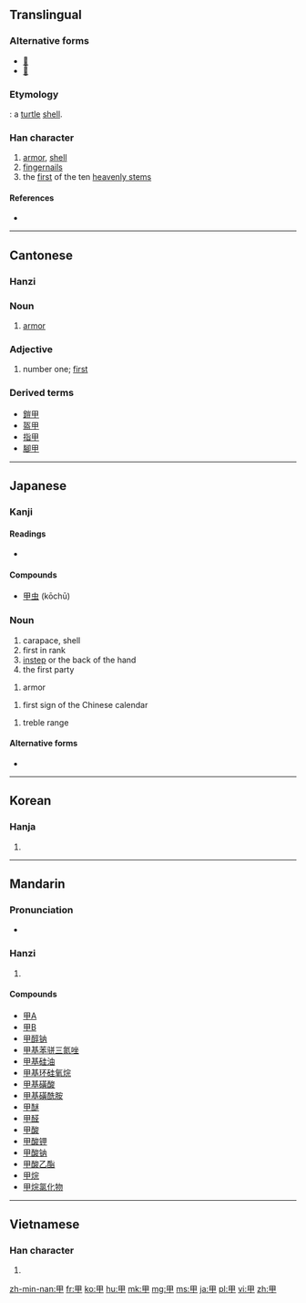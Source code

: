 {{also|田|申|由}}
==Translingual==

===Alternative forms===
* [[𠇚]]
* [[𡴌]]

===Etymology===
{{Han etyl}}
{{liushu|p}}: a [[turtle]] [[shell]].

===Han character===
{{Han char|rn=102|rad=田|as=00|sn=5|four=6050<sub>0</sub>|canj=田中 (WL)|ids=⿻[[囗]][[十]]}}

# [[armor]], [[shell]]
# [[fingernail]]s
# the [[first]] of the ten [[heavenly stem]]s

====References====
* {{Han ref|kx=0758.010|dkj=21725|dj=1167.030|hdz=42525.010|uh=7532|ud=30002|bh=A5D2|bd=42450}}

----

==Cantonese==

===Hanzi===
{{yue-hanzi|jyut=gaap3|y=gaap3|sort=田00}}

===Noun===
{{yue-noun|ts|jyut=gaap3|rs=田00}}

# [[armor]]

===Adjective===
{{yue-adj|ts|jyut=gaap3|rs=田00}}

# number one; [[first]]

===Derived terms===
* [[鎧甲]]
* [[盔甲]]
* [[指甲]]
* [[腳甲]]

----

==Japanese==

===Kanji===
{{ja-kanji|grade=c|rs=田00}}

====Readings====
* {{ja-readings|on=[[こう]] (kō), [[かん]] (kan)|kun=[[よろい]] (yoroi), [[つめ]] (tsume), [[きのえ]] (kinoe)|nanori=}}

====Compounds====
* [[甲虫]] (kōchū)

===Noun===
{{ja-noun|こう}} 

# carapace, shell
# first in rank
# [[instep]] or the back of the hand
# the first party 

{{ja-noun|よろい}} 

# armor 

{{ja-noun|きのえ}} 

# first sign of the Chinese calendar

{{ja-noun|かん}} 

# treble range

====Alternative forms====
* {{l|ja|鎧}}

----

==Korean==

===Hanja===
{{ko-hanja|hangeul=갑|eumhun=|rv=gap|mr=kap|y=kap}}

# {{defn|lang=ko|sort=田00}}

----

==Mandarin==

===Pronunciation===
* {{audio|Zh-jia.ogg|Audio|lang=cmn}}

===Hanzi===
{{cmn-hanzi|pin=[[jiǎ]] ([[jia3]]), [[shèng]] ([[sheng4]]), [[tián]] ([[tian2]]), [[yìng]] ([[ying4]])|wg=chia<sup>3</sup>, sheng<sup>4</sup>, t'ien<sup>2</sup>, ying<sup>4</sup>}}

# {{defn|lang=cmn|sort=田00}}

====Compounds====
* [[甲A]]
* [[甲B]]
* [[甲醇钠]]
* [[甲基苯骈三氮唑]]
* [[甲基硅油]]
* [[甲基环硅氧烷]]
* [[甲基磺酸]]
* [[甲基磺酰胺]]
* [[甲醚]]
* [[甲醛]]
* [[甲酸]]
* [[甲酸钾]]
* [[甲酸钠]]
* [[甲酸乙酯]]
* [[甲烷]]
* [[甲烷氯化物]]

----

==Vietnamese==

===Han character===
{{vi-hantu|[[giáp]], [[giẹp]], [[kép]], [[nháp]], [[ráp]]|rs=田00}}

# {{defn|lang=vi|sort=田00}}

[[zh-min-nan:甲]]
[[fr:甲]]
[[ko:甲]]
[[hu:甲]]
[[mk:甲]]
[[mg:甲]]
[[ms:甲]]
[[ja:甲]]
[[pl:甲]]
[[vi:甲]]
[[zh:甲]]